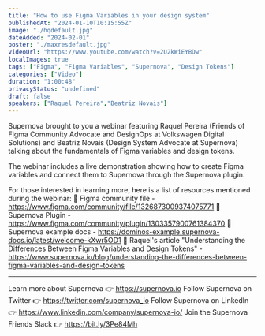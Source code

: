 ```yaml
---
title: "How to use Figma Variables in your design system"
publishedAt: "2024-01-10T10:15:55Z"
image: "./hqdefault.jpg"
dateAdded: "2024-02-01"
poster: "./maxresdefault.jpg"
videoUrl: "https://www.youtube.com/watch?v=2U2kWiEYBDw"
localImages: true
tags: ["Figma", "Figma Variables", "Supernova", "Design Tokens"]
categories: ["Video"]
duration: "1:00:48"
privacyStatus: "undefined"
draft: false
speakers: ["Raquel Pereira","Beatriz Novais"]
---
```

Supernova brought to you a webinar featuring Raquel Pereira (Friends of Figma Community Advocate and DesignOps at Volkswagen Digital Solutions) and Beatriz Novais (Design System Advocate at Supernova) talking about the fundamentals of Figma variables and design tokens.

The webinar includes a live demonstration showing how to create Figma variables and connect them to Supernova through the Supernova plugin.

For those interested in learning more, here is a list of resources mentioned during the webinar:
🔹 Figma community file - https://www.figma.com/community/file/1326873009374075771
🔹 Supernova Plugin - https://www.figma.com/community/plugin/1303357900761384370
🔹 Supernova example docs - https://dominos-example.supernova-docs.io/latest/welcome-kXwr5OD1
🔹 Raquel's article "Understanding the Differences Between Figma Variables and Design Tokens" - https://www.supernova.io/blog/understanding-the-differences-between-figma-variables-and-design-tokens

----------
Learn more about Supernova 👉 https://supernova.io
Follow Supernova on Twitter 👉  https://twitter.com/supernova_io
Follow Supernova on LinkedIn 👉 https://www.linkedin.com/company/supernova-io/
Join the Supernova Friends Slack 👉 https://bit.ly/3Pe84Mh
